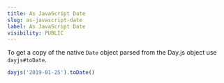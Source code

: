 ```yaml
---
title: As JavaScript Date
slug: as-javascript-date
label: As JavaScript Date
visibility: PUBLIC
---
```

To get a copy of the native `Date` object parsed from the Day.js object use `dayjs#toDate`.

```js
dayjs('2019-01-25').toDate()
```